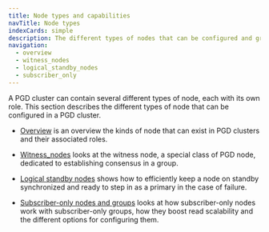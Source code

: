 ```yaml
---
title: Node types and capabilities
navTitle: Node types
indexCards: simple
description: The different types of nodes that can be configured and grouped in a PGD cluster
navigation:
  - overview
  - witness_nodes
  - logical_standby_nodes
  - subscriber_only
---
```


A PGD cluster can contain several different types of node, each with its own role. This section describes the different types of node that can be configured in a PGD cluster.

* [Overview](overview) is an overview the kinds of node that can exist in PGD clusters and their associated roles.

* [Witness_nodes](witness_nodes) looks at the witness node, a special class of PGD node, dedicated to establishing consensus in a group.

* [Logical standby nodes](logical_standby_nodes) shows how to efficiently keep a node on standby synchronized and ready to step in as a primary in the case of failure.

* [Subscriber-only nodes and groups](subscriber_only) looks at how subscriber-only nodes work with subscriber-only groups, how they boost read scalability and the different options for configuring them.


